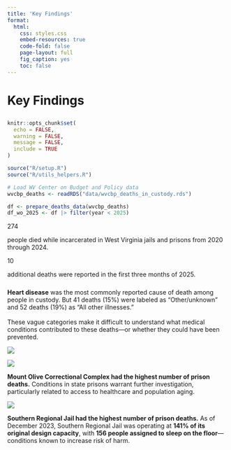 ```yaml
---
title: 'Key Findings'
format:
  html:
    css: styles.css
    embed-resources: true
    code-fold: false
    page-layout: full
    fig_caption: yes
    toc: false
---
```


::: {#page-banner}
<h1 class="page-title">

Key Findings

</h1>
:::

::::::::::::::::::::: kf-page
```r
knitr::opts_chunk$set(
  echo = FALSE,
  warning = FALSE,
  message = FALSE,
  include = TRUE
)

source("R/setup.R")
source("R/utils_helpers.R")

# Load WV Center on Budget and Policy data
wvcbp_deaths <- readRDS("data/wvcbp_deaths_in_custody.rds")

df <- prepare_deaths_data(wvcbp_deaths)
df_wo_2025 <- df |> filter(year < 2025)
```

::::::::: {.kf-white data-aos="fade-up"}
<!-- Row 1 -->

::::: stat-row
::: big-number
274
:::

::: stat-caption
people died while incarcerated in West Virginia jails and prisons from 2020 through 2024.
:::
:::::

<!-- Row 2 -->

::::: stat-row
::: big-number
10
:::

::: stat-caption
additional deaths were reported in the first three months of 2025.
:::
:::::
:::::::::

:::::: {.kf-blue data-aos="zoom-in"}
::::: image-text-row
::: {.text-col style="margin-top: 1.5rem;"}
**Heart disease** was the most commonly reported cause of death among people in custody. But 41 deaths (15%) were labeled as “Other/unknown” and 52 deaths (19%) as “All other illnesses.” <br><br> These vague categories make it difficult to understand what medical conditions contributed to these deaths—or whether they could have been prevented.
:::

::: image-col
![](img/heart1.png)
:::
:::::
::::::

::::::::: {.kf-white data-aos="zoom-in"}
::::: image-text-row
::: image-col
![](img/mountolive.png)
:::

::: text-col
**Mount Olive Correctional Complex had the highest number of prison deaths.** Conditions in state prisons warrant further investigation, particularly related to access to healthcare and population aging.
:::
:::::

::::: image-text-row
::: image-col
![](img/srj.png)
:::

::: text-col
**Southern Regional Jail had the highest number of prison deaths.** As of December 2023, Southern Regional Jail was operating at **141% of its original design capacity**, with **156 people assigned to sleep on the floor**—conditions known to increase risk of harm.
:::
:::::
:::::::::
:::::::::::::::::::::
